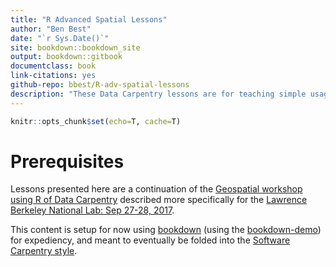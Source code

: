 ```yaml
--- 
title: "R Advanced Spatial Lessons"
author: "Ben Best"
date: "`r Sys.Date()`"
site: bookdown::bookdown_site
output: bookdown::gitbook
documentclass: book
link-citations: yes
github-repo: bbest/R-adv-spatial-lessons
description: "These Data Carpentry lessons are for teaching simple usage of advanced spatial analysis libraries (sf, leaflet, ggmap and ggplot2)."
---
```


```r
knitr::opts_chunk$set(echo=T, cache=T)
```

# Prerequisites {#prereq -}

Lessons presented here are a continuation of the [Geospatial workshop using R of Data Carpentry](http://www.datacarpentry.org/lessons/#geospatial-data-workshop) described more specifically for the [Lawrence Berkeley National Lab: Sep 27-28, 2017](https://jsta.github.io/2017-09-27-LBNL/).

This content is setup for now using [bookdown](http://bookdown.org/yihui/bookdown) (using the [bookdown-demo](https://github.com/rstudio/bookdown-demo)) for expediency, and meant to eventually be folded into the [Software Carpentry style](https://github.com/swcarpentry/styles).

